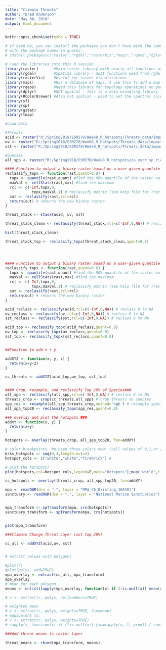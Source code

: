 ```yaml
---
title: "Climate Threats"
author: "Brad Anderson"
date: "May 30, 2018"
output: html_document
---
```


```r
knitr::opts_chunk$set(echo = TRUE)
```

```r
# if need be, you can install the packages you don't have with the command install.packages(), 
# with the package names in quotes:
# install.packages(c("raster","rgdal","rasterVis","maps","rgeos","dplyr","RColorBrewer"))

# Load the libraries into this R session
library(raster)       #Main raster library with nearly all functions used in this analysis
library(rgdal)        #Spatial library - most functions used from rgdal are for vectors (shapefiles)
library(rasterVis)    #Useful for raster visualizations
library(maps)         #Has a database of maps. I use this to add a map to my raster to visualize land boundaries
library(rgeos)        #Need this library for topology operations on geometries
library(dplyr)        #NOT spatial - this is a data wrangling library
library(RColorBrewer) #Also not spatial - used to set the spectral color scheme 
library(sf)
library(sp)
library(gstat)
library(tmap)
```

```r

#Load Data

#Threats
acid <- raster("R:/Spring2018/ESM270/Week8_R_hotspots/Threats_data/impact_acid.tif")
uv <- raster("R:/Spring2018/ESM270/Week8_R_hotspots/Threats_data/impact_uv.tif")
sst <- raster("R:/Spring2018/ESM270/Week8_R_hotspots/Threats_data/impact_sst.tif")

#Species
all_spp <- raster("R:/Spring2018/ESM270/Week8_R_hotspots/ca_curr_sp_rich.tif")

```

```r

#### Function to output a binary raster based on a user-given quantile (default is top 20%) ###
reclassify_topx <- function(rast,quant=0.8) {
  topx <- quantile(rast,quant) #find the 80% quantile of the raster values
  maxVal <- cellStats(rast,max) #find the maximum
  rcl <- c(-Inf,topx,0,
            topx,maxVal,1) # reclassify matrix (see help file for ?reclassify)
  out <- reclassify(rast,rcl=rcl)
  return(out) # returns the new binary raster
}

threat_stack <- stack(acid, uv, sst)

threat_stack_clean <- reclassify(threat_stack,rcl=c(-Inf,0,NA)) # reclass 0 to NA

hist(threat_stack_clean)

threat_stack_top <- reclassify_topx(threat_stack_clean,quant=0.8)





```
```r

#### Function to output a binary raster based on a user-given quantile (default is top 20%) ###
reclassify_topx <- function(rast,quant=0.8) {
  topx <- quantile(rast,quant) #find the 80% quantile of the raster values
  maxVal <- cellStats(rast,max) #find the maximum
  rcl <- c(-Inf,topx,0,
            topx,maxVal,1) # reclassify matrix (see help file for ?reclassify)
  out <- reclassify(rast,rcl=rcl)
  return(out) # returns the new binary raster
}

acid_reclass <- reclassify(acid,rcl=c(-Inf,0,NA)) # reclass 0 to NA
uv_reclass <- reclassify(uv,rcl=c(-Inf,0,NA)) # reclass 0 to NA
sst_reclass <- reclassify(sst,rcl=c(-Inf,0,NA)) # reclass 0 to NA

acid_top <- reclassify_topx(acid_reclass,quant=0.8)
uv_top <- reclassify_topx(uv_reclass,quant=0.8)
sst_top <- reclassify_topx(sst_reclass,quant=0.8)


##Function to add x + y

addXYZ <- function(x, y, z) {
  return(x+y+z)
}

cc_threats <- addXYZ(acid_top,uv_top, sst_top)


#### Crop, resample, and reclassify Top 20% of Species###
all_spp <- reclassify(all_spp,rcl=c(-Inf,0,NA)) # reclass 0 to NA
threats_crop <- crop(cc_threats,all_spp) # crop threats to species
spp_res <- resample(all_spp,threats_crop,method='ngb') # resample species to threat's resolution
all_spp_top20 <- reclassify_topx(spp_res,quant=0.8)


```


```r

### overlay and plot the hotspots ###
addXY <- function(x, y) {
  return(x+y)
}

hotspots <- overlay(threats_crop, all_spp_top20, fun=addXY)

# color breakpoints. We need three colors now! (cell values of 0,1,or 2)
brks_hotspots <- seq(0,3,length.out=4) 
hotspot_cols <- c("white","white","firebrick") #

# plot the hotspots!
plot(hotspots,col=hotspot_cols,legend=F,main="Hotspots");map('world',fill=T,add=T,col='gray80')

cc_hotspots <- overlay(threats_crop, all_spp_top20, fun=addXY)

```

```r

mpa <- readOGR(dsn = ".", layer = "MPA_CA_Existing_160301")
sanctuary <- readOGR(dsn = ".", layer = "National Marine Sanctuaries")


mpa_transform <- spTransform(mpa, crs(hotspots))
sanctuary_transform <- spTransform(mpa, crs(hotspots))


plot(mpa_transform)

```

```r

###Climate Change Threat Layer (not top 20%)

cc_all <- addXYZ(acid,uv, sst)


# extract values with polygons

#plot(r)
#plot(polys, add=TRUE)
mpa_overlay <- extract(cc_all, mpa_transform)
mpa_overlay
# mean for each polygon
means <- unlist(lapply(mpa_overlay, function(x) if (!is.null(x)) mean(x, na.rm=TRUE) else NA ))

# v <- extract(r, polys, cellnumbers=TRUE)

# weighted mean
# v <- extract(r, polys, weights=TRUE, fun=mean)
# equivalent to:
# v <- extract(r, polys, weights=TRUE)
# sapply(v, function(x) if (!is.null(x)) {sum(apply(x, 1, prod)) / sum(x[,2])} else NA)

```

```r
###Add threat means to raster layer

threat_means <- rbind(mpa_transform, means)
```

